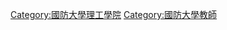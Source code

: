 {{Catnav|頁面分類|人物|教育人物|大學教師|中華民國大專院校教授|‎台灣大專院校教授|中華民國國防大學|國防大學教授}}
{{Catnav|頁面分類|人物|教育人物|大學教師|中華民國大專院校教授|‎台灣教育人物‎|中華民國國防大學|國防大學教授}}

[[Category:國防大學理工學院|Category:國防大學理工學院]]
[[Category:國防大學教師|Category:國防大學教師]]
